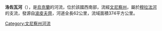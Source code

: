 '''洛佐瓦河'''（{{lang-uk|Лозова}}），是[[烏克蘭|烏克蘭]]的河流，位於該國西南部，流經[[文尼察州|文尼察州]]，屬於[[穆拉法河|穆拉法河]]的支流，發源自[[波皮夫齊|波皮夫齊]]，河道全長62公里，流域面積374平方公里。

{{DEFAULTSORT:Лозова (річка)}}
[[Category:文尼察州河流|Category:文尼察州河流]]


{{Ukraine-river-stub}}